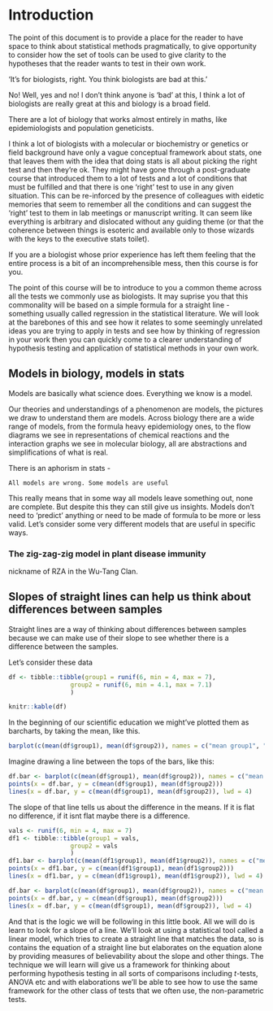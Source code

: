# Introduction {#intro}

The point of this document is to provide a place for the reader to have space to think about statistical methods pragmatically, to give opportunity to consider how the set of tools can be used to give clarity to the hypotheses that the reader wants to test in their own work.

'It's for biologists, right. You think biologists are bad at this.'

No! Well, yes and no! I don't think anyone is 'bad' at this, I think a lot of biologists are really great at this and biology is a broad field. 


There are a lot of biology that works almost entirely in maths, like epidemiologists and population geneticists. 


I think a lot of biologists with a molecular or biochemistry or genetics or field background have only a vague conceptual framework about stats, one that leaves them with the idea that doing stats is all about picking the right test and then they're ok. They might have gone through a post-graduate course that introduced them to a lot of tests and a lot of conditions that must be fulfilled and that there is one 'right' test to use in any given situation. This can be re-inforced by the presence of colleagues with eidetic memories that seem to remember all the conditions and can suggest the 'right' test to them in lab meetings or manuscript writing. It can seem like everything is arbitrary and dislocated without any guiding theme (or that the coherence between things is esoteric and available only to those wizards with the keys to the executive stats toilet). 

If you are a biologist whose prior experience has left them feeling that the entire process is a bit of an incomprehensible mess, then this course is for you. 

The point of this course will be to introduce to you a common theme across all the tests we commonly use as biologists. It may suprise you that this commonality will be based on a simple formula for a straight line - something usually called regression in the statistical literature. We will look at the barebones of this and see how it relates to some seemingly unrelated ideas you are trying to apply in tests and see how by thinking of regression in your work then you can quickly come to a clearer understanding of hypothesis testing and application of statistical methods in your own work.

## Models in biology, models in stats

Models are basically what science does. Everything we know is a model.

Our theories and understandings of a phenomenon are models, the pictures we draw to understand them are models. Across biology there are a wide range of models, from the formula heavy epidemiology ones, to the flow diagrams we see in representations of chemical reactions and the interaction graphs we see in molecular biology, all are abstractions and simplifications of what is real. 

There is an aphorism in stats - 

`All models are wrong. Some models are useful`

This really means that in some way all models leave something out, none are complete. But despite this they can still give us insights. Models don't need to 'predict' anything or need to be made of formula to be more or less valid. Let's consider some very different models that are useful in specific ways.


### The zig-zag-zig model in plant disease immunity

nickname of RZA in the Wu-Tang Clan. 



## Slopes of straight lines can help us think about differences between samples

Straight lines are a way of thinking about differences between samples because we can make use of their slope to see whether there is a difference between the samples.

Let's consider these data

```r
df <- tibble::tibble(group1 = runif(6, min = 4, max = 7),
                 group2 = runif(6, min = 4.1, max = 7.1)
                 )

knitr::kable(df)

```

In the beginning of our scientific education we might've plotted them as barcharts, by taking the mean, like this.

```r
barplot(c(mean(df$group1), mean(df$group2)), names = c("mean group1", "mean group2"))
```

Imagine drawing a line between the tops of the bars, like this:

```r
df.bar <- barplot(c(mean(df$group1), mean(df$group2)), names = c("mean group1", "mean group2"))
points(x = df.bar, y = c(mean(df$group1), mean(df$group2)))
lines(x = df.bar, y = c(mean(df$group1), mean(df$group2)), lwd = 4)
```


The slope of that line tells us about the difference in the means. If it is flat no difference, if it isnt flat maybe there is a difference.

```r
vals <- runif(6, min = 4, max = 7)
df1 <- tibble::tibble(group1 = vals,
                 group2 = vals
                 )
df1.bar <- barplot(c(mean(df1$group1), mean(df1$group2)), names = c("mean group1", "mean group2"))
points(x = df1.bar, y = c(mean(df1$group1), mean(df1$group2)))
lines(x = df1.bar, y = c(mean(df1$group1), mean(df1$group2)), lwd = 4)

df.bar <- barplot(c(mean(df$group1), mean(df$group2)), names = c("mean group1", "mean group2"))
points(x = df.bar, y = c(mean(df$group1), mean(df$group2)))
lines(x = df.bar, y = c(mean(df$group1), mean(df$group2)), lwd = 4)


```

And that is the logic we will be following in this little book. All we will do is learn to look for a slope of a line. We'll look at using a statistical tool called a linear model, which tries to create a straight line that matches the data, so is contains the equation of a straight line but elaborates on the equation alone by providing measures of believability about the slope and other things. The technique we will learn will give us a framework for thinking about performing hypothesis testing in all sorts of comparisons including $t$-tests, ANOVA etc and with elaborations we'll be able to see how to use the same framework for the other class of tests that we often use, the non-parametric tests.

